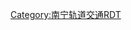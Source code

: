 {{Routemap|inline=<includeonly>1</includeonly>
|title=南宁轨道交通4号线|title-bg=#{{南宁轨道交通颜色|4}}|title-color=black
|map=
utKBHFa~~ ~~[[洪运路站]]
utBHF~~ ~~[[那历村站]]
HUBrg\utBHF!~HUBeq\~~ ~~[[那洪立交站]]
uextdCONTgq\uextBHFq!~HUBe\uetKRZt\uextCONTfq\d~~ ~~ ~~换乘{{南宁轨道交通线路名|5|c}}
utSTR~~ ~~ ~~ ~~{{rmri|l}} [[那洪站]] – [[三塘站 (南宁)|三塘站]]  {{rmri|r}}
utBHF~~ ~~[[金阳路站]]
utBHF~~ ~~[[通源路站]]
HUBrg\utBHF!~HUBeq\~~ ~~[[大沙田站 (地铁)|大沙田站]]
utdCONTgq\utBHFq!~HUBe\utKRZt\utCONTfq\d~~ ~~ ~~换乘{{南宁轨道交通线路名|2|c}}
utSTR~~ ~~ ~~ ~~{{rmri|l}} [[六晚站]] – [[西津站]] {{rmri|r}}
utBHF~~ ~~[[金象大道站]]
utBHF~~ ~~[[五象岭站]]
utBHF~~ ~~[[玉象路站]]
HUBrg\utBHF!~HUBeq\~~ ~~[[总部基地站]]
utdCONTgq\utBHFq!~HUBe\utKRZt\utCONTfq\d~~ ~~ ~~换乘{{南宁轨道交通线路名|3|c}}
utSTR~~ ~~ ~~ ~~{{rmri|l}} [[平乐大道站]] – [[科园大道站]] {{rmri|r}}
utBHF~~ ~~[[飞龙路站]]
utBHF~~ ~~[[体育中心西站 (南宁)|体育中心西站]]
utBHF~~ ~~[[体育中心东站 (南宁)|体育中心东站]]
utBHF~~ ~~[[良庆大桥南站|良庆大桥南站]]
utBHF~~ ~~[[良庆圩站]]
utBHF~~ ~~[[楞塘村站]]
utBHF~~ ~~[[五象火车站]]
uKDSTaq\utdSTRaq\utABZgr+r\d\~~ ~~[[五象车辆段]]
utBHF~~ ~~[[清平坡站]]
HUBrg\utBHF!~HUBeq\~~ ~~[[龙岗站 (南宁)|龙岗站]]
utdCONTgq\utBHFq!~HUBe\utKRZt\utCONTfq\d~~ ~~ ~~换乘{{南宁轨道交通线路名|8|c}}
utSTR~~ ~~ ~~ ~~{{rmri|l}} [[那莲站]] – [[那井站]] {{rmri|r}}
uextBHF~~ ~~[[蒲庙站]]
uextKBHFe~~ ~~[[仙葫站]]

|bottom={{navbar|mini=1|南宁轨道交通4号线RDT}}
}}<noinclude>

{{Rdt intro|[[南宁轨道交通4号线]]}}

[[Category:南宁轨道交通RDT]]
</noinclude>